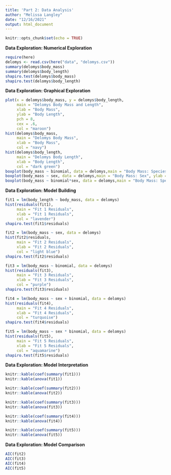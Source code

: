 ```yaml
---
title: 'Part 2: Data Analysis'
author: "Melissa Langley"
date: "12/16/2021"
output: html_document
---
```


```r
knitr::opts_chunk$set(echo = TRUE)
```


**Data Exploration: Numerical Exploration**
```r
require(here)
delomys <- read.csv(here("data", "delomys.csv"))
summary(delomys$body_mass)
summary(delomys$body_length)
shapiro.test(delomys$body_mass)
shapiro.test(delomys$body_length)
```

**Data Exploration: Graphical Exploration**
```r
plot(x = delomys$body_mass, y = delomys$body_length,
     main = "Delomys Body Mass and Length",
     xlab = "Body Mass", 
     ylab = "Body Length",
     pch = 8,
     cex = .6,
     col = "maroon")
hist(delomys$body_mass, 
     main = "Delomys Body Mass", 
     xlab = "Body Mass",
     col = "navy")
hist(delomys$body_length,
     main = "Delomys Body Length",
     xlab = "Body Length",
     col = "dark green")
boxplot(body_mass ~ binomial, data = delomys,main = "Body Mass: Species", ylab = "Body Mass", xlab = "Species", names = c("dorsalis", "sublineatus"))
boxplot(body_mass ~ sex, data = delomys,main = "Body Mass: Sex", ylab = "Body Mass", xlab = "Sex", names = c("Female", "Male"))
boxplot(body_mass ~ binomial*sex, data = delomys,main = "Body Mass: Species and Sex", ylab = "Body Mass", xlab = "Species \nand Sex", las = 2, names = c("Dorsalis\nFemale", "Sublineatus\nFemale", "Dorsalis\nMale", "Sublineatus\nMale"))
```

**Data Exploration: Model Building**
```r
fit1 = lm(body_length ~ body_mass, data = delomys)
hist(residuals(fit1), 
     main = "Fit 1 Residuals",
     xlab = "Fit 1 Residuals",
     col = "lavender")
shapiro.test(fit1$residuals)

fit2 = lm(body_mass ~ sex, data = delomys)
hist(fit2$residuals, 
     main = "Fit 2 Residuals",
     xlab = "Fit 2 Residuals",
     col = "light blue")
shapiro.test(fit2$residuals)

fit3 = lm(body_mass ~ binomial, data = delomys)
hist(residuals(fit3), 
     main = "Fit 3 Residuals",
     xlab = "Fit 3 Residuals",
     col = "purple")
shapiro.test(fit3$residuals)

fit4 = lm(body_mass ~ sex + binomial, data = delomys)
hist(residuals(fit4), 
     main = "Fit 4 Residuals",
     xlab = "Fit 4 Residuals",
     col = "turquoise")
shapiro.test(fit4$residuals)

fit5 = lm(body_mass ~ sex * binomial, data = delomys)
hist(residuals(fit5), 
     main = "Fit 5 Residuals",
     xlab = "Fit 5 Residuals",
     col = "aquamarine")
shapiro.test(fit5$residuals)
```

**Data Exploration: Model Interpretation**
```r
knitr::kable(coef(summary(fit1)))
knitr::kable(anova(fit1))

knitr::kable(coef(summary(fit2)))
knitr::kable(anova(fit2))

knitr::kable(coef(summary(fit3)))
knitr::kable(anova(fit3))

knitr::kable(coef(summary(fit4)))
knitr::kable(anova(fit4))

knitr::kable(coef(summary(fit5)))
knitr::kable(anova(fit5))
```

**Data Exploration: Model Comparison**
```r
AIC(fit2)
AIC(fit3)
AIC(fit4)
AIC(fit5)
```

